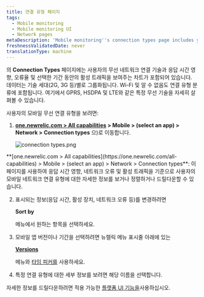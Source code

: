 ```yaml
---
title: 연결 유형 페이지
tags:
  - Mobile monitoring
  - Mobile monitoring UI
  - Network pages
metaDescription: 'Mobile monitoring''s connection types page includes your mobile wireless connection types and their response time, network failure rate, and traffic.'
freshnessValidatedDate: never
translationType: machine
---
```



<InlinePopover type="mobile"/>의 <DNT>**Connection Types**</DNT> 페이지에는 사용자의 무선 네트워크 연결 기술과 응답 시간 영향, 오류율 및 선택한 기간 동안의 활성 트래픽을 보여주는 차트가 포함되어 있습니다. 데이터는 기술 세대(2G, 3G 등)별로 그룹화됩니다. Wi-Fi 및 알 수 없음도 연결 유형 분류에 포함됩니다. 여기에서 GPRS, HSDPA 및 LTE와 같은 특정 무선 기술을 자세히 살펴볼 수 있습니다.

사용자의 모바일 무선 연결 유형을 보려면:

1. <DNT>**[one.newrelic.com > All capabilities](https://one.newrelic.com/all-capabilities) > Mobile > (select an app) > Network > Connection types**</DNT> 으)로 이동합니다.

   <img
     title="connection types.png"
     alt="connection types.png"
     src={mobileConnectionTypesSummary}
   />

<figcaption>
  <DNT>**[one.newrelic.com > All capabilities](https://one.newrelic.com/all-capabilities) > Mobile > (select an app) > Network > Connection types**</DNT>: 이 페이지를 사용하여 응답 시간 영향, 네트워크 오류 및 활성 트래픽을 기준으로 사용자의 모바일 네트워크 연결 유형에 대한 자세한 정보를 보거나 정렬하거나 드릴다운할 수 있습니다.
</figcaption>

2. 표시되는 정보(응답 시간, 활성 장치, 네트워크 오류 등)를 변경하려면

   <DNT>**Sort by**</DNT>

   메뉴에서 원하는 항목을 선택하세요.

3. 모바일 앱 버전이나 기간을 선택하려면 뉴렐릭 메뉴 표시줄 아래에 있는

   <DNT>[**Versions**](/docs/mobile-apps/versions)</DNT>

   메뉴와 [타임 피커를](/docs/query-your-data/explore-query-data/dashboards/manage-your-dashboard/#dash-time-picker) 사용하세요.

4. 특정 연결 유형에 대한 세부 정보를 보려면 해당 이름을 선택합니다.

자세한 정보를 드릴다운하려면 적용 가능한 [플랫폼 UI 기능을](/docs/new-relic-solutions/new-relic-one/introduction-new-relic-platform)사용하십시오.